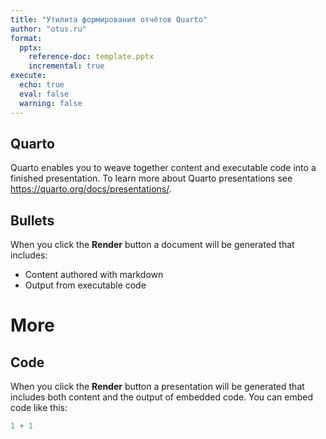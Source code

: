 ```yaml
---
title: "Утилита формирования отчётов Quarto"
author: "otus.ru"
format:
  pptx:
    reference-doc: template.pptx
    incremental: true 
execute:
  echo: true
  eval: false
  warning: false
---
```


## Quarto

Quarto enables you to weave together content and executable code into a finished presentation. To learn more about Quarto presentations see <https://quarto.org/docs/presentations/>.

## Bullets

When you click the **Render** button a document will be generated that includes:

-   Content authored with markdown
-   Output from executable code

# More

## Code

When you click the **Render** button a presentation will be generated that includes both content and the output of embedded code. You can embed code like this:

```r
1 + 1
```


